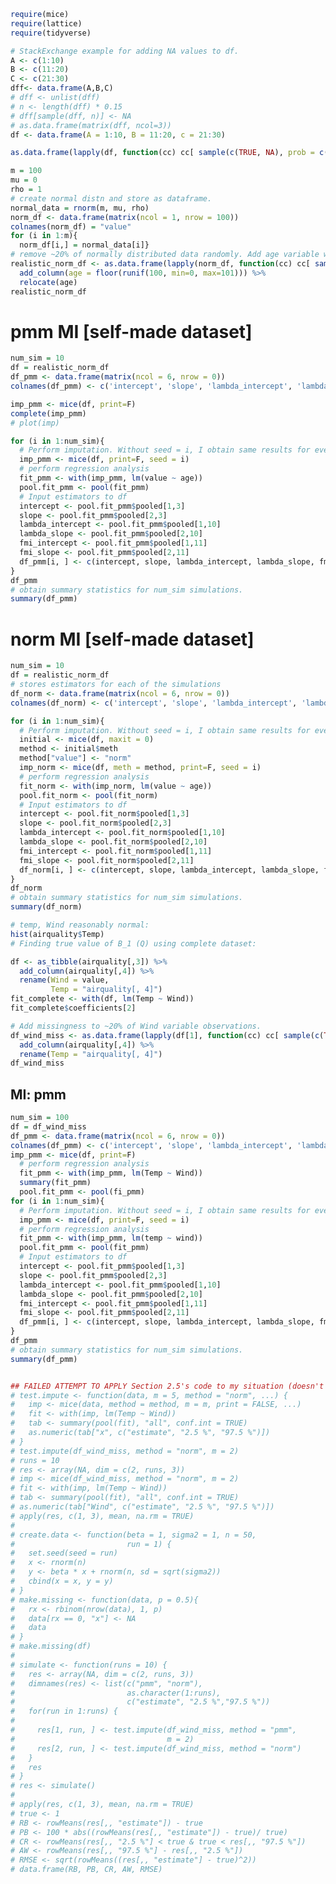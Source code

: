 ```r
require(mice)
require(lattice)
require(tidyverse)


```

```r
# StackExchange example for adding NA values to df.
A <- c(1:10)
B <- c(11:20)
C <- c(21:30)
dff<- data.frame(A,B,C)
# dff <- unlist(dff)
# n <- length(dff) * 0.15
# dff[sample(dff, n)] <- NA
# as.data.frame(matrix(dff, ncol=3))
df <- data.frame(A = 1:10, B = 11:20, c = 21:30)

as.data.frame(lapply(df, function(cc) cc[ sample(c(TRUE, NA), prob = c(0.80, 0.20), size = length(cc), replace = TRUE) ]))
```


```r

m = 100
mu = 0
rho = 1
# create normal distn and store as dataframe.
normal_data = rnorm(m, mu, rho)
norm_df <- data.frame(matrix(ncol = 1, nrow = 100))
colnames(norm_df) = "value"
for (i in 1:m){
  norm_df[i,] = normal_data[i]}
# remove ~20% of normally distributed data randomly. Add age variable with no NA values, where age is random value between 0 and 100. Has no missing values. Need at least 2 variables otherwise can't run MI (obviously).
realistic_norm_df <- as.data.frame(lapply(norm_df, function(cc) cc[ sample(c(TRUE, NA), prob = c(0.80, 0.20), size = length(cc), replace = TRUE) ])) %>% 
  add_column(age = floor(runif(100, min=0, max=101))) %>% 
  relocate(age) 
realistic_norm_df

```
# pmm MI [self-made dataset]
```r
num_sim = 10
df = realistic_norm_df
df_pmm <- data.frame(matrix(ncol = 6, nrow = 0))
colnames(df_pmm) <- c('intercept', 'slope', 'lambda_intercept', 'lambda_slope', 'fmi_intercept', 'fmi_slope')

imp_pmm <- mice(df, print=F)
complete(imp_pmm)
# plot(imp)

for (i in 1:num_sim){
  # Perform imputation. Without seed = i, I obtain same results for every single iteration of for loop.
  imp_pmm <- mice(df, print=F, seed = i)
  # perform regression analysis
  fit_pmm <- with(imp_pmm, lm(value ~ age))
  pool.fit_pmm <- pool(fit_pmm)
  # Input estimators to df
  intercept <- pool.fit_pmm$pooled[1,3]
  slope <- pool.fit_pmm$pooled[2,3]
  lambda_intercept <- pool.fit_pmm$pooled[1,10]
  lambda_slope <- pool.fit_pmm$pooled[2,10]
  fmi_intercept <- pool.fit_pmm$pooled[1,11]
  fmi_slope <- pool.fit_pmm$pooled[2,11]
  df_pmm[i, ] <- c(intercept, slope, lambda_intercept, lambda_slope, fmi_intercept, fmi_slope)
}
df_pmm
# obtain summary statistics for num_sim simulations.
summary(df_pmm)
```
# norm MI [self-made dataset]
```r
num_sim = 10
df = realistic_norm_df
# stores estimators for each of the simulations
df_norm <- data.frame(matrix(ncol = 6, nrow = 0))
colnames(df_norm) <- c('intercept', 'slope', 'lambda_intercept', 'lambda_slope', 'fmi_intercept', 'fmi_slope')

for (i in 1:num_sim){
  # Perform imputation. Without seed = i, I obtain same results for every single iteration of for loop.
  initial <- mice(df, maxit = 0)
  method <- initial$meth
  method["value"] <- "norm"
  imp_norm <- mice(df, meth = method, print=F, seed = i)
  # perform regression analysis
  fit_norm <- with(imp_norm, lm(value ~ age))
  pool.fit_norm <- pool(fit_norm)
  # Input estimators to df
  intercept <- pool.fit_norm$pooled[1,3]
  slope <- pool.fit_norm$pooled[2,3]
  lambda_intercept <- pool.fit_norm$pooled[1,10]
  lambda_slope <- pool.fit_norm$pooled[2,10]
  fmi_intercept <- pool.fit_norm$pooled[1,11]
  fmi_slope <- pool.fit_norm$pooled[2,11]
  df_norm[i, ] <- c(intercept, slope, lambda_intercept, lambda_slope, fmi_intercept, fmi_slope)
}
df_norm
# obtain summary statistics for num_sim simulations.
summary(df_norm)
```




```r
# temp, Wind reasonably normal:
hist(airquality$Temp)
# Finding true value of B_1 (Q) using complete dataset:

df <- as_tibble(airquality[,3]) %>% 
  add_column(airquality[,4]) %>%
  rename(Wind = value, 
         Temp = "airquality[, 4]") 
fit_complete <- with(df, lm(Temp ~ Wind))
fit_complete$coefficients[2]
```
```r
# Add missingness to ~20% of Wind variable observations. 
df_wind_miss <- as.data.frame(lapply(df[1], function(cc) cc[ sample(c(TRUE, NA), prob = c(0.80, 0.20), size = length(cc), replace = TRUE) ])) %>% 
  add_column(airquality[,4]) %>% 
  rename(Temp = "airquality[, 4]")
df_wind_miss  


```
## MI: pmm
```r
num_sim = 100
df = df_wind_miss
df_pmm <- data.frame(matrix(ncol = 6, nrow = 0))
colnames(df_pmm) <- c('intercept', 'slope', 'lambda_intercept', 'lambda_slope', 'fmi_intercept', 'fmi_slope')
imp_pmm <- mice(df, print=F)
  # perform regression analysis
  fit_pmm <- with(imp_pmm, lm(Temp ~ Wind))
  summary(fit_pmm)
  pool.fit_pmm <- pool(fi_pmm)
for (i in 1:num_sim){
  # Perform imputation. Without seed = i, I obtain same results for every single iteration of for loop.
  imp_pmm <- mice(df, print=F, seed = i)
  # perform regression analysis
  fit_pmm <- with(imp_pmm, lm(temp ~ wind))
  pool.fit_pmm <- pool(fit_pmm)
  # Input estimators to df
  intercept <- pool.fit_pmm$pooled[1,3]
  slope <- pool.fit_pmm$pooled[2,3]
  lambda_intercept <- pool.fit_pmm$pooled[1,10]
  lambda_slope <- pool.fit_pmm$pooled[2,10]
  fmi_intercept <- pool.fit_pmm$pooled[1,11]
  fmi_slope <- pool.fit_pmm$pooled[2,11]
  df_pmm[i, ] <- c(intercept, slope, lambda_intercept, lambda_slope, fmi_intercept, fmi_slope)
}
df_pmm
# obtain summary statistics for num_sim simulations.
summary(df_pmm)


```

```r



```
```r
## FAILED ATTEMPT TO APPLY Section 2.5's code to my situation (doesn't even run for me anyway..)
# test.impute <- function(data, m = 5, method = "norm", ...) {
#   imp <- mice(data, method = method, m = m, print = FALSE, ...)
#   fit <- with(imp, lm(Temp ~ Wind))
#   tab <- summary(pool(fit), "all", conf.int = TRUE)
#   as.numeric(tab["x", c("estimate", "2.5 %", "97.5 %")])
# }
# test.impute(df_wind_miss, method = "norm", m = 2)
# runs = 10
# res <- array(NA, dim = c(2, runs, 3))
# imp <- mice(df_wind_miss, method = "norm", m = 2)
# fit <- with(imp, lm(Temp ~ Wind))
# tab <- summary(pool(fit), "all", conf.int = TRUE)
# as.numeric(tab["Wind", c("estimate", "2.5 %", "97.5 %")])
# apply(res, c(1, 3), mean, na.rm = TRUE)
# 
# create.data <- function(beta = 1, sigma2 = 1, n = 50,
#                         run = 1) {
#   set.seed(seed = run)
#   x <- rnorm(n)
#   y <- beta * x + rnorm(n, sd = sqrt(sigma2))
#   cbind(x = x, y = y)
# }
# make.missing <- function(data, p = 0.5){
#   rx <- rbinom(nrow(data), 1, p)
#   data[rx == 0, "x"] <- NA
#   data
# }
# make.missing(df)
# 
# simulate <- function(runs = 10) {
#   res <- array(NA, dim = c(2, runs, 3))
#   dimnames(res) <- list(c("pmm", "norm"),
#                         as.character(1:runs),
#                         c("estimate", "2.5 %","97.5 %"))
#   for(run in 1:runs) {
#     
#     res[1, run, ] <- test.impute(df_wind_miss, method = "pmm",
#                                  m = 2)
#     res[2, run, ] <- test.impute(df_wind_miss, method = "norm")
#   }
#   res
# }
# res <- simulate()
# 
# apply(res, c(1, 3), mean, na.rm = TRUE)
# true <- 1
# RB <- rowMeans(res[,, "estimate"]) - true
# PB <- 100 * abs((rowMeans(res[,, "estimate"]) - true)/ true)
# CR <- rowMeans(res[,, "2.5 %"] < true & true < res[,, "97.5 %"])
# AW <- rowMeans(res[,, "97.5 %"] - res[,, "2.5 %"])
# RMSE <- sqrt(rowMeans((res[,, "estimate"] - true)^2))
# data.frame(RB, PB, CR, AW, RMSE)
```

